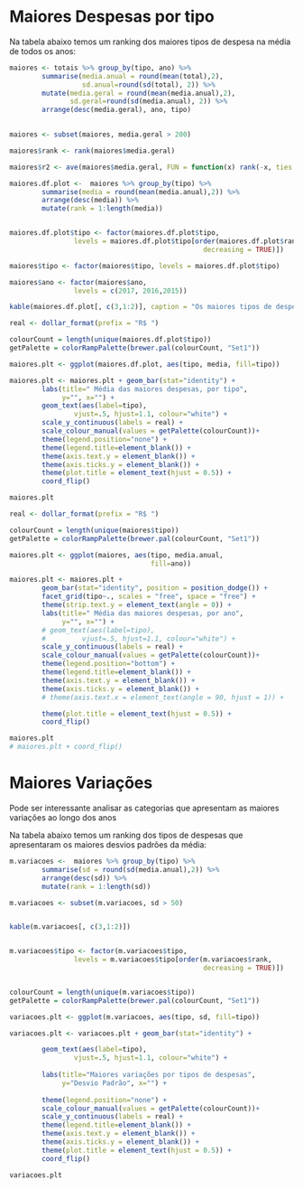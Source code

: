 
# Maiores Despesas por tipo

Na tabela abaixo temos um ranking dos maiores tipos de despesa na média de todos os anos:

```r

maiores <- totais %>% group_by(tipo, ano) %>% 
        summarise(media.anual = round(mean(total),2),
                  sd.anual=round(sd(total), 2)) %>%
        mutate(media.geral = round(mean(media.anual),2),
               sd.geral=round(sd(media.anual), 2)) %>%
        arrange(desc(media.geral), ano, tipo)
       

maiores <- subset(maiores, media.geral > 200)

maiores$rank <- rank(maiores$media.geral)

maiores$r2 <- ave(maiores$media.geral, FUN = function(x) rank(-x, ties.method = "min"))

```

```r

maiores.df.plot <-  maiores %>% group_by(tipo) %>% 
        summarise(media = round(mean(media.anual),2)) %>%
        arrange(desc(media)) %>%
        mutate(rank = 1:length(media))


maiores.df.plot$tipo <- factor(maiores.df.plot$tipo,
                levels = maiores.df.plot$tipo[order(maiores.df.plot$rank,
                                                decreasing = TRUE)])

maiores$tipo <- factor(maiores$tipo, levels = maiores.df.plot$tipo)

maiores$ano <- factor(maiores$ano,
                levels = c(2017, 2016,2015))

kable(maiores.df.plot[, c(3,1:2)], caption = "Os maiores tipos de despesas")
```


```r

real <- dollar_format(prefix = "R$ ")

colourCount = length(unique(maiores.df.plot$tipo))
getPalette = colorRampPalette(brewer.pal(colourCount, "Set1"))

maiores.plt <- ggplot(maiores.df.plot, aes(tipo, media, fill=tipo))

maiores.plt <- maiores.plt + geom_bar(stat="identity") +
        labs(title=" Média das maiores despesas, por tipo", 
             y="", x="") + 
        geom_text(aes(label=tipo),
                vjust=.5, hjust=1.1, colour="white") +
        scale_y_continuous(labels = real) +
        scale_colour_manual(values = getPalette(colourCount))+ 
        theme(legend.position="none") +    
        theme(legend.title=element_blank()) +
        theme(axis.text.y = element_blank()) + 
        theme(axis.ticks.y = element_blank()) + 
        theme(plot.title = element_text(hjust = 0.5)) +
        coord_flip()

maiores.plt
```



```r

real <- dollar_format(prefix = "R$ ")

colourCount = length(unique(maiores$tipo))
getPalette = colorRampPalette(brewer.pal(colourCount, "Set1"))

maiores.plt <- ggplot(maiores, aes(tipo, media.anual, 
                                   fill=ano))

maiores.plt <- maiores.plt + 
        geom_bar(stat="identity", position = position_dodge()) +
        facet_grid(tipo~., scales = "free", space = "free") +
        theme(strip.text.y = element_text(angle = 0)) +                
        labs(title=" Média das maiores despesas, por ano", 
             y="", x="") + 
        # geom_text(aes(label=tipo),
        #         vjust=.5, hjust=1.1, colour="white") +
        scale_y_continuous(labels = real) +
        scale_colour_manual(values = getPalette(colourCount))+ 
        theme(legend.position="bottom") +    
        theme(legend.title=element_blank()) +
        theme(axis.text.y = element_blank()) + 
        theme(axis.ticks.y = element_blank()) + 
        # theme(axis.text.x = element_text(angle = 90, hjust = 1)) + 

        theme(plot.title = element_text(hjust = 0.5)) +
        coord_flip()

maiores.plt
# maiores.plt + coord_flip()
```



# Maiores Variações 


Pode ser interessante analisar as categorias que apresentam as maiores variações ao longo dos anos


Na tabela abaixo temos um ranking dos tipos de despesas que apresentaram os maiores desvios padrões da média:

```r

m.variacoes <-  maiores %>% group_by(tipo) %>% 
        summarise(sd = round(sd(media.anual),2)) %>%
        arrange(desc(sd)) %>%
        mutate(rank = 1:length(sd))

m.variacoes <- subset(m.variacoes, sd > 50)


kable(m.variacoes[, c(3,1:2)])


m.variacoes$tipo <- factor(m.variacoes$tipo,
                levels = m.variacoes$tipo[order(m.variacoes$rank, 
                                                decreasing = TRUE)])


colourCount = length(unique(m.variacoes$tipo))
getPalette = colorRampPalette(brewer.pal(colourCount, "Set1"))

variacoes.plt <- ggplot(m.variacoes, aes(tipo, sd, fill=tipo))

variacoes.plt <- variacoes.plt + geom_bar(stat="identity") +

        geom_text(aes(label=tipo),
                vjust=.5, hjust=1.1, colour="white") +
        
        labs(title="Maiores variações por tipos de despesas", 
             y="Desvio Padrão", x="") + 
                
        theme(legend.position="none") +        
        scale_colour_manual(values = getPalette(colourCount))+   
        scale_y_continuous(labels = real) +
        theme(legend.title=element_blank()) +
        theme(axis.text.y = element_blank()) + 
        theme(axis.ticks.y = element_blank()) + 
        theme(plot.title = element_text(hjust = 0.5)) +
        coord_flip()

variacoes.plt


```



